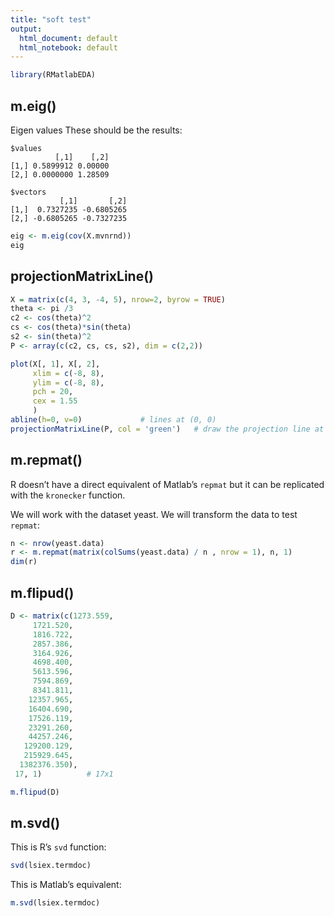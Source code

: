 ```yaml
---
title: "soft test"
output:
  html_document: default
  html_notebook: default
---
```


```r
library(RMatlabEDA)
```


## m.eig()
Eigen values
These should be the results:
```
$values
          [,1]    [,2]
[1,] 0.5899912 0.00000
[2,] 0.0000000 1.28509

$vectors
           [,1]       [,2]
[1,]  0.7327235 -0.6805265
[2,] -0.6805265 -0.7327235
```

```r
eig <- m.eig(cov(X.mvnrnd))
eig
```

## projectionMatrixLine()

```r
X = matrix(c(4, 3, -4, 5), nrow=2, byrow = TRUE)
theta <- pi /3
c2 <- cos(theta)^2
cs <- cos(theta)*sin(theta)
s2 <- sin(theta)^2
P <- array(c(c2, cs, cs, s2), dim = c(2,2))

plot(X[, 1], X[, 2], 
     xlim = c(-8, 8),
     ylim = c(-8, 8),
     pch = 20,
     cex = 1.55
     )
abline(h=0, v=0)             # lines at (0, 0)
projectionMatrixLine(P, col = 'green')   # draw the projection line at angle
```

## m.repmat()
R doesn't have a direct equivalent of Matlab's `repmat` but it can be replicated with the `kronecker` function.

We will work with the dataset yeast. We will transform the data to test `repmat`:
```r
n <- nrow(yeast.data)
r <- m.repmat(matrix(colSums(yeast.data) / n , nrow = 1), n, 1)
dim(r)
```



## m.flipud()

```r

D <- matrix(c(1273.559, 
     1721.520,
     1816.722,
     2857.386,
     3164.926,
     4698.400,
     5613.596,
     7594.869,
     8341.811,
    12357.965,
    16404.690,
    17526.119,
    23291.260,
    44257.246,
   129200.129,
   215929.645,
  1382376.350), 
 17, 1)          # 17x1

m.flipud(D)
```

## m.svd()

This is R's `svd` function:
```r
svd(lsiex.termdoc)

```

This is Matlab's equivalent:

```r
m.svd(lsiex.termdoc)
```

